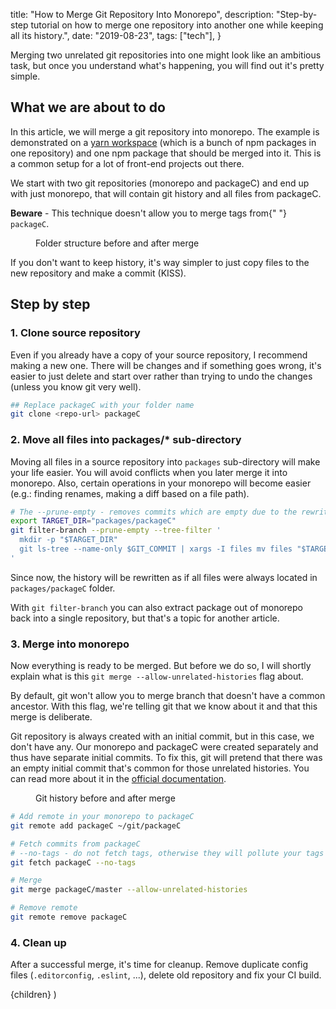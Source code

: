 
  title: "How to Merge Git Repository Into Monorepo",
  description:
    "Step-by-step tutorial on how to merge one repository into another one while keeping all its history.",
  date: "2019-08-23",
  tags: ["tech"],
}

Merging two unrelated git repositories into one might look like an ambitious task, but once you understand what's happening, you will find out it's pretty simple.

## What we are about to do

In this article, we will merge a git repository into monorepo. The example is demonstrated on a [yarn workspace](https://yarnpkg.com/en/docs/workspaces/) (which is a bunch of npm packages in one repository) and one npm package that should be merged into it. This is a common setup for a lot of front-end projects out there.

We start with two git repositories (monorepo and packageC) and end up with just monorepo, that will contain git history and all files from packageC.

<WarningBox>
  <strong>Beware</strong> - This technique doesn't allow you to merge tags from{" "}
  <code>packageC</code>.
</WarningBox>

<Figure
  src={gitFoldersBeforeAfterImg}
  alt="Folder structure before and after merge"
>
  Folder structure before and after merge
</Figure>

<InfoBox>
  If you don't want to keep history, it's way simpler to just copy files to the
  new repository and make a commit (KISS).
</InfoBox>

## Step by step

### 1. Clone source repository

Even if you already have a copy of your source repository, I recommend making a new one. There will be changes and if something goes wrong, it's easier to just delete and start over rather than trying to undo the changes (unless you know git very well).

```bash
## Replace packageC with your folder name
git clone <repo-url> packageC
```

### 2. Move all files into packages/\* sub-directory

Moving all files in a source repository into `packages` sub-directory will make your life easier. You will avoid conflicts when you later merge it into monorepo. Also, certain operations in your monorepo will become easier (e.g.: finding renames, making a diff based on a file path).

```bash
# The --prune-empty - removes commits which are empty due to the rewrite
export TARGET_DIR="packages/packageC"
git filter-branch --prune-empty --tree-filter '
  mkdir -p "$TARGET_DIR"
  git ls-tree --name-only $GIT_COMMIT | xargs -I files mv files "$TARGET_DIR"
'
```

Since now, the history will be rewritten as if all files were always located in `packages/packageC` folder.

<InfoBox>
  With <code>git filter-branch</code> you can also extract package out of
  monorepo back into a single repository, but that's a topic for another
  article.
</InfoBox>

### 3. Merge into monorepo

Now everything is ready to be merged. But before we do so, I will shortly explain what is this `git merge --allow-unrelated-histories` flag about.

By default, git won't allow you to merge branch that doesn't have a common ancestor. With this flag, we're telling git that we know about it and that this merge is deliberate.

Git repository is always created with an initial commit, but in this case, we don't have any. Our monorepo and packageC were created separately and thus have separate initial commits. To fix this, git will pretend that there was an empty initial commit that's common for those unrelated histories. You can read more about it in the [official documentation](https://git-scm.com/docs/git-merge#Documentation/git-merge.txt---allow-unrelated-histories).

<Figure
  src={gitHistoryBeforeAfterMergeImg}
  alt="Git history before and after merge"
  maxWidth="24rem"
>
  Git history before and after merge
</Figure>

```bash
# Add remote in your monorepo to packageC
git remote add packageC ~/git/packageC

# Fetch commits from packageC
# --no-tags - do not fetch tags, otherwise they will pollute your tags in current monorepo
git fetch packageC --no-tags

# Merge
git merge packageC/master --allow-unrelated-histories

# Remove remote
git remote remove packageC
```

### 4. Clean up

After a successful merge, it's time for cleanup. Remove duplicate config files (`.editorconfig`, `.eslint`, ...), delete old repository and fix your CI build.

  <BlogPostLayout meta={meta}>{children}</BlogPostLayout>
)
